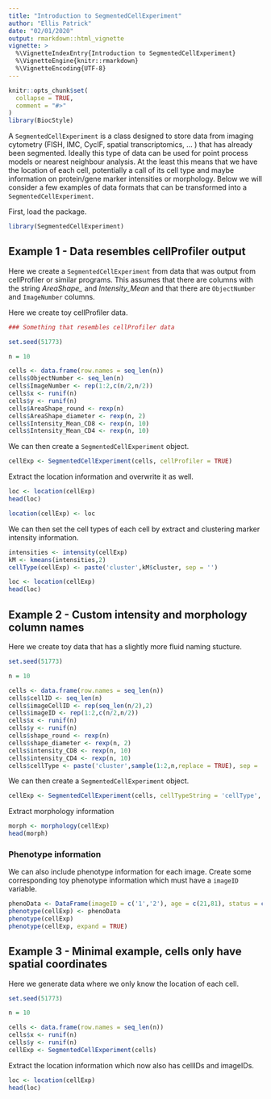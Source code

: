 ```yaml
---
title: "Introduction to SegmentedCellExperiment"
author: "Ellis Patrick"
date: "02/01/2020"
output: rmarkdown::html_vignette
vignette: >
  %\VignetteIndexEntry{Introduction to SegmentedCellExperiment}
  %\VignetteEngine{knitr::rmarkdown}
  %\VignetteEncoding{UTF-8}
---
```




```r
knitr::opts_chunk$set(
  collapse = TRUE,
  comment = "#>"
)
library(BiocStyle)
```

A `SegmentedCellExperiment` is a class designed to store data from imaging cytometry (FISH, IMC, CycIF, spatial transcriptomics, ... ) that has already been segmented. Ideally this type of data can be used for point process models or nearest neighbour analysis. At the least this means that we have the location of each cell, potentially a call of its cell type and maybe information on protein/gene marker intensities or morphology. Below we will consider a few examples of data formats that can be transformed into a `SegmentedCellExperiment`.


First, load the package.


```r
library(SegmentedCellExperiment)
```


## Example 1 - Data resembles cellProfiler output

Here we create a `SegmentedCellExperiment` from data that was output from cellProfiler or similar programs. This assumes that there are columns with the string *AreaShape_* and *Intensity_Mean* and that there are `ObjectNumber` and `ImageNumber` columns.

Here we create toy cellProfiler data.

```r

### Something that resembles cellProfiler data

set.seed(51773)

n = 10

cells <- data.frame(row.names = seq_len(n))
cells$ObjectNumber <- seq_len(n)
cells$ImageNumber <- rep(1:2,c(n/2,n/2))
cells$x <- runif(n)
cells$y <- runif(n)
cells$AreaShape_round <- rexp(n)
cells$AreaShape_diameter <- rexp(n, 2)
cells$Intensity_Mean_CD8 <- rexp(n, 10)
cells$Intensity_Mean_CD4 <- rexp(n, 10)

```


We can then create a `SegmentedCellExperiment` object.

```r
cellExp <- SegmentedCellExperiment(cells, cellProfiler = TRUE)
```

Extract the location information and overwrite it as well.

```r
loc <- location(cellExp)
head(loc)

location(cellExp) <- loc

```

We can then set the cell types of each cell by extract and clustering marker intensity information.


```r
intensities <- intensity(cellExp)
kM <- kmeans(intensities,2)
cellType(cellExp) <- paste('cluster',kM$cluster, sep = '')

loc <- location(cellExp)
head(loc)
```




## Example 2 - Custom intensity and morphology column names

Here we create toy data that has a slightly more fluid naming stucture.

```r
set.seed(51773)

n = 10

cells <- data.frame(row.names = seq_len(n))
cells$cellID <- seq_len(n)
cells$imageCellID <- rep(seq_len(n/2),2)
cells$imageID <- rep(1:2,c(n/2,n/2))
cells$x <- runif(n)
cells$y <- runif(n)
cells$shape_round <- rexp(n)
cells$shape_diameter <- rexp(n, 2)
cells$intensity_CD8 <- rexp(n, 10)
cells$intensity_CD4 <- rexp(n, 10)
cells$cellType <- paste('cluster',sample(1:2,n,replace = TRUE), sep = '_')

```

We can then create a `SegmentedCellExperiment` object.

```r

cellExp <- SegmentedCellExperiment(cells, cellTypeString = 'cellType', intensityString = 'intensity_', morphologyString = 'shape_')

```

Extract morphology information

```r
morph <- morphology(cellExp)
head(morph)

```


### Phenotype information

We can also include phenotype information for each image. Create some corresponding toy phenotype information which must have a `imageID` variable. 

```r
phenoData <- DataFrame(imageID = c('1','2'), age = c(21,81), status = c('dead','alive'))
phenotype(cellExp) <- phenoData
phenotype(cellExp)
phenotype(cellExp, expand = TRUE)
```



## Example 3 - Minimal example, cells only have spatial coordinates

Here we generate data where we only know the location of each cell.

```r


set.seed(51773)

n = 10

cells <- data.frame(row.names = seq_len(n))
cells$x <- runif(n)
cells$y <- runif(n)
cellExp <- SegmentedCellExperiment(cells)


```

Extract the location information which now also has cellIDs and imageIDs.

```r
loc <- location(cellExp)
head(loc)

```

